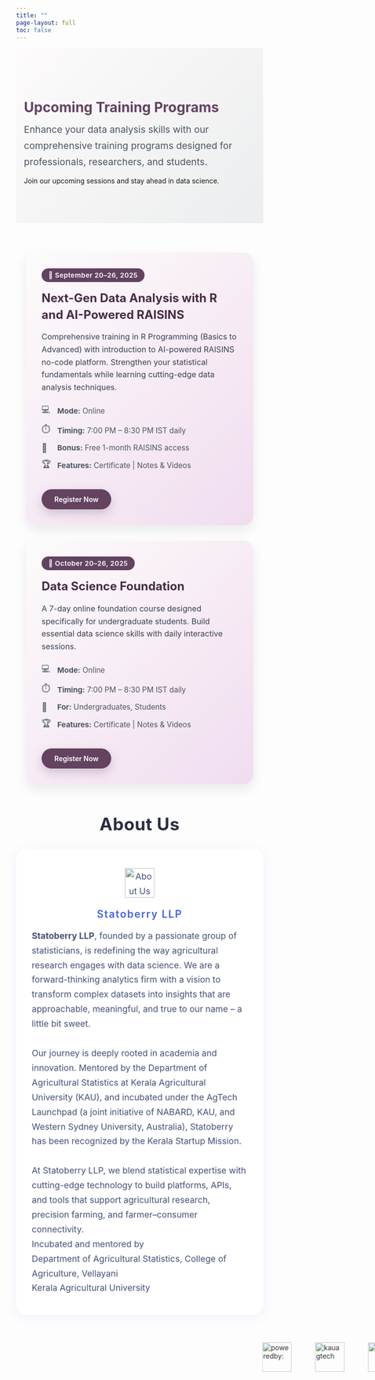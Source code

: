 ```yaml
---
title: ""
page-layout: full
toc: false
---
```


```{=html}
<!-- ========== HERO SECTION FOR UPCOMING TRAINING PROGRAMS ========== -->
<div class="hero" style="background: linear-gradient(135deg, #fdfbfb 0%, #ebedee 100%); padding: 4rem 1rem;">
  <div class="container-fluid">
    <div class="row align-items-center g-4">
      <div class="col-lg-8 mx-auto text-center">
        <h1 class="hero-title display-5 fw-bold" style="margin-bottom:.8rem; color:#634360;">
          Upcoming Training Programs
        </h1>
        <p class="lead" style="max-width:60ch; margin:0 auto; color:#4b5563; font-size:1.2rem; line-height:1.7;">
          Enhance your data analysis skills with our comprehensive training programs 
          designed for professionals, researchers, and students.
        </p>
        <p class="text-muted small mt-3 fst-italic">
          Join our upcoming sessions and stay ahead in data science.
        </p>
      </div>
    </div>
  </div>
</div>


<!-- ========== TRAINING CARDS ========== -->
<section id="trainings" style="margin: 60px 0;">
  <style>
    /* Grid */
    #trainings {
      max-width: 1200px;
      margin: 0 auto;
      padding: 0 20px;
    }
    .training-grid {
      display: grid;
      grid-template-columns: repeat(auto-fit, minmax(360px, 1fr));
      gap: 32px;
      margin-bottom: 40px;
    }
    /* Card */
    .training-card {
      border-radius: 20px;
      padding: 32px;
      background: linear-gradient(135deg, #fdfbfb 0%, #f0ddef 100%);
      box-shadow: 0 10px 25px rgba(0,0,0,.08);
      transition: transform 0.35s ease, box-shadow 0.35s ease;
    }
    .training-card:hover {
      transform: translateY(-6px);
      box-shadow: 0 16px 36px rgba(0,0,0,.15);
    }
    .training-card .badge {
      display: inline-block;
      padding: 6px 14px;
      border-radius: 999px;
      background: #634360;
      color: #fff;
      font-weight: 600;
      font-size: 0.85rem;
      margin-bottom: 16px;
      letter-spacing: .5px;
    }
    .training-card h3 {
      margin: 0 0 16px;
      font-size: 1.5rem;
      font-weight: 700;
      color: #472c44;
      line-height: 1.4;
    }
    .training-card .description {
      margin: 0 0 20px;
      font-size: 1rem;
      color: #374151;
      line-height: 1.6;
    }
    .training-details {
      margin: 18px 0;
    }
    .detail-item {
      display: flex;
      align-items: center;
      margin-bottom: 10px;
      font-size: 0.95rem;
      color: #4b5563;
    }
    .detail-icon {
      width: 22px;
      margin-right: 10px;
      font-size: 1.1rem;
    }
    .training-card .btn {
      display: inline-block;
      padding: 12px 26px;
      border-radius: 999px;
      background: #634360;
      color: #fff;
      font-weight: 600;
      text-decoration: none;
      box-shadow: 0 8px 20px rgba(99,67,96,.25);
      transition: all 0.3s ease;
      margin-top: 16px;
    }
    .training-card .btn:hover {
      background: #472c44;
      transform: translateY(-2px);
    }
    /* Dark mode */
    .quarto-dark .training-card {
      background: linear-gradient(135deg, #1f2937 0%, #111827 100%);
      color: #e7e8ea;
    }
    .quarto-dark .training-card h3 {
      color: #f3f4f6;
    }
    .quarto-dark .training-card .description {
      color: #d1d5db;
    }
    .quarto-dark .detail-item {
      color: #9ca3af;
    }
    /* Section Titles */
    .section-title {
      font-size: 2.2rem;
      font-weight: 700;
      color: #2b2d42;
      text-align: center;
      margin: 2.5rem 0 1.5rem;
      letter-spacing: .6px;
    }
    .quarto-dark .section-title {
      color: #e5e7eb;
    }
    /* About Us */
    .aboutus-card {
      background: #fff;
      max-width: 880px;
      margin: 1.8rem auto 2.5rem;
      padding: 2.5rem 2rem;
      box-shadow: 0 4px 25px rgba(68,97,230,0.08);
      border-radius: 24px;
      line-height: 1.7;
      font-size: 1.1rem;
      color: #455177;
    }
    .aboutus-logo {
      text-align: center;
      margin-bottom: 1rem;
    }
    .aboutus-name {
      text-align: center;
      font-size: 1.3rem;
      font-weight: 600;
      color: #4461e6;
      letter-spacing: 1.8px;
      margin-bottom: 0.7rem;
    }
    /* Logo Scroll */
    .logo-scroll {
      display: flex;
      gap: 3rem;
      overflow: hidden;
      position: relative;
      margin: 2rem auto;
      padding: 1rem 0;
      animation: scroll 22s linear infinite;
    }
    .logo-scroll img {
      height: 60px;
      opacity: .9;
      transition: transform .3s ease, opacity .3s ease;
    }
    .logo-scroll img:hover {
      transform: scale(1.08);
      opacity: 1;
    }
    @keyframes scroll {
      from { transform: translateX(100%); }
      to { transform: translateX(-100%); }
    }
    /* Mobile responsiveness */
    @media (max-width: 768px) {
      .training-grid {
        grid-template-columns: 1fr;
        gap: 24px;
      }
      .training-card {
        padding: 24px;
      }
      .logo-scroll {
        gap: 2rem;
        animation-duration: 18s;
      }
    }
  </style>

  <div class="training-grid">
    <!-- Training 1 -->
    <div class="training-card" onclick="window.location.href='training1.html'" style="cursor: pointer;">
      <div class="badge">📅 September 20–26, 2025</div>
      <h3>Next-Gen Data Analysis with R and AI-Powered RAISINS</h3>
      <p class="description">
        Comprehensive training in R Programming (Basics to Advanced) with introduction to AI-powered RAISINS no-code platform. Strengthen your statistical fundamentals while learning cutting-edge data analysis techniques.
      </p>
      <div class="training-details">
        <div class="detail-item"><span class="detail-icon">💻</span><span><strong>Mode:</strong> Online</span></div>
        <div class="detail-item"><span class="detail-icon">⏱️</span><span><strong>Timing:</strong> 7:00 PM – 8:30 PM IST daily</span></div>
        <div class="detail-item"><span class="detail-icon">🎁</span><span><strong>Bonus:</strong> Free 1-month RAISINS access</span></div>
        <div class="detail-item"><span class="detail-icon">🏆</span><span><strong>Features:</strong> Certificate | Notes & Videos</span></div>
      </div>
      <a class="btn" href="training1.qmd" onclick="event.stopPropagation();">Register Now</a>
    </div>
    <!-- Training 2 -->
    <div class="training-card" onclick="window.location.href='training2.html'" style="cursor: pointer;">
      <div class="badge">📅 October 20–26, 2025</div>
      <h3>Data Science Foundation</h3>
      <p class="description">
        A 7-day online foundation course designed specifically for undergraduate students. Build essential data science skills with daily interactive sessions.
      </p>
      <div class="training-details">
        <div class="detail-item"><span class="detail-icon">💻</span><span><strong>Mode:</strong> Online</span></div>
        <div class="detail-item"><span class="detail-icon">⏱️</span><span><strong>Timing:</strong> 7:00 PM – 8:30 PM IST daily</span></div>
        <div class="detail-item"><span class="detail-icon">👥</span><span><strong>For:</strong> Undergraduates, Students </span></div>
        <div class="detail-item"><span class="detail-icon">🏆</span><span><strong>Features:</strong> Certificate | Notes & Videos</span></div>
      </div>
      <a class="btn" href="training2.qmd" onclick="event.stopPropagation();">Register Now</a>
    </div>
  </div>
</section>


<!-- About Us -->
<section class="aboutus-section">
  <div class="section-title">About Us</div>
  <div class="aboutus-card">
    <div class="aboutus-logo">
      <img src="www/statoberry.webp" alt="About Us Logo" style="width:60px; height:auto;" />
    </div>
    <div class="aboutus-name">Statoberry LLP</div>
    <div class="aboutus-description">
      <strong>Statoberry LLP</strong>, founded by a passionate group of statisticians, is redefining the way agricultural research engages with data science. 
      We are a forward-thinking analytics firm with a vision to transform complex datasets into insights that are approachable, meaningful, and true to our name – a little bit sweet.
      <br><br>
      Our journey is deeply rooted in academia and innovation. Mentored by the Department of Agricultural Statistics at Kerala Agricultural University (KAU), and incubated under the AgTech Launchpad (a joint initiative of NABARD, KAU, and Western Sydney University, Australia), Statoberry has been recognized by the Kerala Startup Mission. 
      <br><br>
      At Statoberry LLP, we blend statistical expertise with cutting-edge technology to build platforms, APIs, and tools that support agricultural research, precision farming, and farmer–consumer connectivity.
    </div>
    <div class="aboutus-incubation mt-3 text-center text-muted small">
      Incubated and mentored by <br> Department of Agricultural Statistics, College of Agriculture, Vellayani <br> Kerala Agricultural University
    </div>
  </div>
</section>


<!-- Logo Scroll -->
<div class="logo-scroll">
  <img src="www/poweredby.png" alt="poweredby:" />
  <img src="www/agtech.png" alt="kauagtech" />
  <img src="www/kaulogo.png" alt="KAU" />
  <img src="www/nabardlogo.png" alt="NABARD" />
  <img src="www/ksumlogo.png" alt="WSU" />
</div>
```
